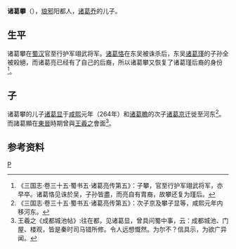 '''诸葛攀'''（{{bd|3世紀||？||}}），[[琅邪郡|琅邪]]阳都人，[[诸葛乔|诸葛乔]]的儿子。

== 生平 ==
诸葛攀在[[蜀汉|蜀汉]]官至行护军翊武将军。[[诸葛恪|诸葛恪]]在东吴被诛杀后，东吴[[诸葛瑾|诸葛瑾]]的子孙全被殺絕，而诸葛亮已经有了自己的后裔，所以诸葛攀又恢复了诸葛瑾后裔的身份<ref>《三国志·卷三十五·蜀书五·诸葛亮传第五》：子攀，官至行护军翊武将军，亦早卒。诸葛恪见诛於吴，子孙皆盡，而亮自有胄裔，故攀还复为瑾后。</ref>。

== 子 ==
诸葛攀的儿子[[诸葛显|诸葛显]]于[[咸熙|咸熙]]元年（264年）和[[诸葛瞻|诸葛瞻]]的次子[[诸葛京|诸葛京]]迁徙至河东<ref>《三国志·卷三十五·蜀书五·诸葛亮传第五》：次子京及攀子显等，咸熙元年内移河东。</ref>。而諸葛顯在[[東晉|東晉]]時期曾與[[王羲之|王羲之]]會面<ref>王羲之《成都城池帖》:往在都，见诸葛显，曾具问蜀中事，云：成都城池、门屋、楼观，皆是秦时司马错所修。令人远想慨然。为尔不？信具示，为欲广异闻。</ref>。

== 参考资料 ==
{{reflist}}

[[Category:琅邪诸葛氏|P]]